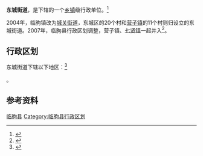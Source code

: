{{中国乡级行政区
|景观照片文件名 = 朐山公园 眺望文会阁 2021-04-17.jpg
|景观照片大小   = 200px
|景观照片描述   = 朐山公园
|37/07/24/002/000}}
'''东城街道'''，是{{PRC admin/fullname|37/07/24/002/000|3}}下辖的一个[[乡镇|乡镇]]级行政单位。<ref>{{PRC admin/ref sgc|{{PRC admin/parent|37/07/24/002/000}}}}</ref>

2004年，临朐镇改为[[城关街道_(临朐县)|城关街道]]，东城区的20个村和[[营子镇|营子镇]]的11个村则归设立的东城街道。2007年，临朐县行政区划调整，营子镇、[[七賢鎮_(臨朐縣)|七贤镇]]一起并入<ref>{{Cite web |url=http://www.sohu.com/a/206714068_231778 |title=临朐各村村名来历和建村时间都在这里了（珍藏版） |accessdate=2018-10-03 |author= |date=2017-11-25 |work= |publisher=搜狐网 |language=Zh-hans |archive-date=2018-10-03 |archive-url=https://web.archive.org/web/20181003181735/http://www.sohu.com/a/206714068_231778 |dead-url=no }}</ref>。

== 行政区划 ==

东城街道下辖以下地区：<ref>{{PRC admin/ref sgc|37/07/24/002/000}}</ref>

{{PRC admin/children|37/07/24/002/000}}。

== 参考资料 ==

{{reflist}}

{{山东省潍坊市临朐县行政区划}}
{{山东行政区划小作品}}

[[Category:潍坊市乡镇|临朐县]]
[[Category:临朐县行政区划|Category:临朐县行政区划]]